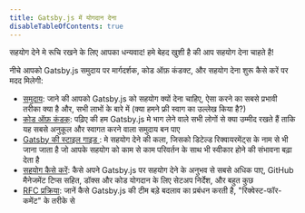 ```yaml
---
title: Gatsby.js में योगदान देना
disableTableOfContents: true
---
```



सहयोग देने मे रूचि रखने के लिए आपका धन्यवाद! हमे बेहद खुशी है की आप सहयोग देना चाहते है!

नीचे आपको Gatsby.js समुदाय पर मार्गदर्शक, कोड ऑफ़ कंडक्ट, और सहयोग देना शुरू कैसे करें पर मदद मिलेगी:

- [समुदाय](/contributing/community/): जाने की आपको Gatsby.js को सहयोग क्यों देना चाहिए, ऐसा करने का सबसे प्रभावी तरीका क्या है और, सभी लाभों के बारे में (क्या हमने फ्री स्वाग का उल्लेख किया है?)
- [कोड ऑफ़ कंडक्](/contributing/code-of-conduct/): पढ़िए की हम Gatsby.js मे भाग लेने वाले सभी लोगों से क्या उम्मीद रखते हैं ताकि यह सबसे अनुकूल और स्वागत करने वाला समुदाय बन पाए
- [Gatsby की स्टाइल गाइड ](/contributing/gatsby-style-guide/): मे सहयोग देने की कला, जिसको डिटेल्ड रिक्वायरमेंट्स के नाम से भी जाना जाता है जो आपके सहयोग को काम से काम परिवर्तन के साथ भी स्वीकार होने की संभावना बढ़ा देता है
- [सहयोग कैसे करें](/contributing/how-to-contribute/): कैसे अपने Gatsby.js पर सहयोग देने के अनुभव से सबसे अधिक पाए, GitHub मैनेजमेंट टिप्स सहित, डॉक्स और कोड योगदान के लिए सेटअप निर्देश, और बहुत कुछ
- [RFC प्रक्रिया](/contributing/rfc-process): जानें कैसे Gatsby.js की टीम बड़े बदलाव का प्रबंधन करती है, "रिक्वेस्ट-फॉर-कमेंट" के तरीके से

<EmailCaptureForm signupMessage="क्या आप हमारे नवीनतम सुझावों के साथ अपडेटेड रहना चाहते हैं? हमारे समाचार पत्र के सदस्य बनें!" />
